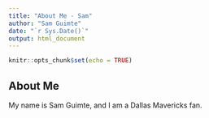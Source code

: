 ```yaml
---
title: "About Me - Sam"
author: "Sam Guimte"
date: "`r Sys.Date()`"
output: html_document
---
```


```r
knitr::opts_chunk$set(echo = TRUE)
```

## About Me

My name is Sam Guimte, and I am a Dallas Mavericks fan.
